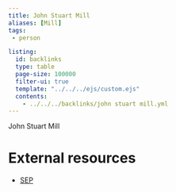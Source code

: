 ```yaml
---
title: John Stuart Mill
aliases: [Mill]
tags: 
 - person

listing:
  id: backlinks
  type: table
  page-size: 100000
  filter-ui: true
  template: "../../../ejs/custom.ejs"
  contents:
    - ../../../backlinks/john stuart mill.yml
---
```


John Stuart Mill

# External resources
- [SEP](https://plato.stanford.edu/entries/mill/)